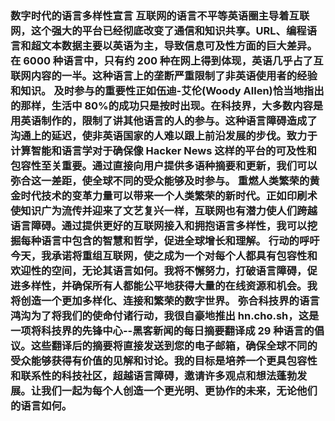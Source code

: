 
<Steps>

### 数字时代的语言多样性宣言 互联网的语言不平等英语圈主导着互联网，这个强大的平台已经彻底改变了通信和知识共享。URL、编程语言和超文本数据主要以英语为主，导致信息可及性方面的巨大差异。在 6000 种语言中，只有约 200 种在网上得到体现，英语几乎占了互联网内容的一半。这种语言上的垄断严重限制了非英语使用者的经验和知识。 及时参与的重要性正如伍迪-艾伦(Woody Allen)恰当地指出的那样，生活中 80%的成功只是按时出现。在科技界，大多数内容是用英语制作的，限制了讲其他语言的人的参与。这种语言障碍造成了沟通上的延迟，使非英语国家的人难以跟上前沿发展的步伐。致力于计算智能和语言学对于确保像 Hacker News 这样的平台的可及性和包容性至关重要。通过直接向用户提供多语种摘要和更新，我们可以弥合这一差距，使全球不同的受众能够及时参与。 重燃人类繁荣的黄金时代技术的变革力量可以带来一个人类繁荣的新时代。正如印刷术使知识广为流传并迎来了文艺复兴一样，互联网也有潜力使人们跨越语言障碍。通过提供更好的互联网接入和拥抱语言多样性，我可以挖掘每种语言中包含的智慧和哲学，促进全球增长和理解。 行动的呼吁今天，我承诺将重组互联网，使之成为一个对每个人都具有包容性和欢迎性的空间，无论其语言如何。我将不懈努力，打破语言障碍，促进多样性，并确保所有人都能公平地获得大量的在线资源和机会。我将创造一个更加多样化、连接和繁荣的数字世界。 弥合科技界的语言鸿沟为了将我们的使命付诸行动，我很自豪地推出 hn.cho.sh，这是一项将科技界的先锋中心--黑客新闻的每日摘要翻译成 29 种语言的倡议。这些翻译后的摘要将直接发送到您的电子邮箱，确保全球不同的受众能够获得有价值的见解和讨论。我的目标是培养一个更具包容性和联系性的科技社区，超越语言障碍，邀请许多观点和想法蓬勃发展。让我们一起为每个人创造一个更光明、更协作的未来，无论他们的语言如何。</Steps>
